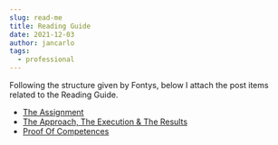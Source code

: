 ```yaml
---
slug: read-me
title: Reading Guide
date: 2021-12-03
author: jancarlo
tags:
  - professional
---
```


Following the structure given by Fontys, below I attach the post items related to the Reading Guide.

- [The Assignment](/posts/assignment "The Assignment")
- [The Approach, The Execution & The Results](/posts/approach "The Approach, The Execution & The Results")
- [Proof Of Competences](/posts/competences "Proof Of Competences")